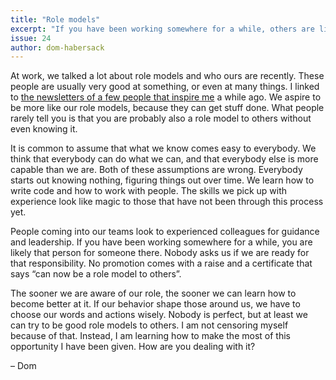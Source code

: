 ```yaml
---
title: "Role models"
excerpt: "If you have been working somewhere for a while, others are likely looking to you for guidance and leadership."
issue: 24
author: dom-habersack
---
```

At work, we talked a lot about role models and who ours are recently. These people are usually very good at something, or even at many things. I linked to [the newsletters of a few people that inspire me](/newsletter/archive/start-building-an-audience-today/) a while ago. We aspire to be more like our role models, because they can get stuff done. What people rarely tell you is that you are probably also a role model to others without even knowing it.

It is common to assume that what we know comes easy to everybody. We think that everybody can do what we can, and that everybody else is more capable than we are. Both of these assumptions are wrong. Everybody starts out knowing nothing, figuring things out over time. We learn how to write code and how to work with people. The skills we pick up with experience look like magic to those that have not been through this process yet.

People coming into our teams look to experienced colleagues for guidance and leadership. If you have been working somewhere for a while, you are likely that person for someone there. Nobody asks us if we are ready for that responsibility. No promotion comes with a raise and a certificate that says “can now be a role model to others”.

The sooner we are aware of our role, the sooner we can learn how to become better at it. If our behavior shape those around us, we have to choose our words and actions wisely. Nobody is perfect, but at least we can try to be good role models to others. I am not censoring myself because of that. Instead, I am learning how to make the most of this opportunity I have been given. How are you dealing with it?

– Dom​

